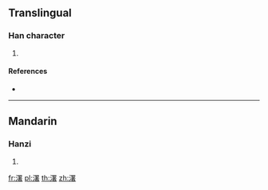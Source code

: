 ==Translingual==

===Han character===
{{Han char|rn=85|rad=水|as=13|sn=16|four=|canj=EWLA}}

# {{defn|Han|sort=水13}}

====References====
* {{Han ref|kx=0655.240|dkj=18484|dj=1065.210|hdz=31770.010|uh=6FD6|ud=28630}}

----

==Mandarin==

===Hanzi===
{{cmn-hanzi|pin=[[nì]] ([[ni4]]), [[níng]] ([[ning2]]), [[shù]] ([[shu4]])|wg=ni<sup>4</sup>, ning<sup>2</sup>, shu<sup>4</sup>}}

# {{defn|lang=cmn|sort=水13}}

[[fr:濖]]
[[pl:濖]]
[[th:濖]]
[[zh:濖]]